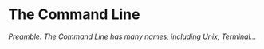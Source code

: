 # The Command Line {#command-line}

*Preamble: The Command Line has many names, including Unix, Terminal...*

<!---
https://www.coursera.org/learn/unix#syllabus 
--->
